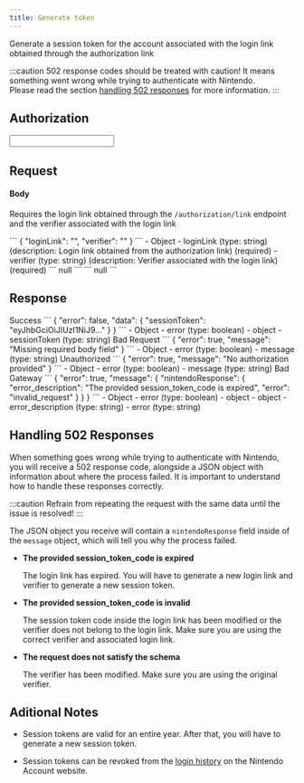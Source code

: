 ```yaml
---
title: Generate token
---
```


<Path method="POST" path="/authorization/sessiontoken" base={Routes.nso} />

Generate a session token for the account associated with the login link obtained through the authorization link

:::caution
502 response codes should be treated with caution! It means something went wrong while trying to authenticate with Nintendo.  
Please read the section [handling 502 responses](#handling-502-responses) for more information.
:::

## Authorization

<AuthorizationHandler>
  <Input required authType="http" authName="api_key" valueType="string" valueDescription="" valueExample="" inputName="API Key" inputType="password" inputPlaceholder="api key" requestType="authorization"/>
</AuthorizationHandler>

## Request

#### Body <Required/>

Requires the login link obtained through the ``/authorization/link`` endpoint and the verifier associated with the login link

<Tabs>
  <TabItem label="Example">
    <DynamicCode language="json" name="body">
      ```
      {
        "loginLink": "",
        "verifier": ""
      }
      ```
    </DynamicCode>
  </TabItem>
  <TabItem label="Schema">
    <Tree>
      - Object
        - loginLink (type: string) (description: Login link obtained from the authorization link) (required)
        - verifier (type: string) (description: Verifier associated with the login link) (required)
    </Tree>
  </TabItem>
</Tabs>

<ApiTester>
  <Fragment slot="response">
    ```
    null
    ```
  </Fragment>
  <Fragment slot="request">
    ```
    null
    ```
  </Fragment>
</ApiTester>

## Response

<Tabs>
  <TabItem label="200">
    Success
    <Tabs syncKey="example">
      <TabItem label="Example">
        <DynamicCode language="json" name="200" disabled>
          ```
          {
            "error": false,
            "data": {
              "sessionToken": "eyJhbGciOiJIUzI1NiJ9..."
            }
          }
          ```
        </DynamicCode>
      </TabItem>
      <TabItem label="Schema">
        <Tree>
          - Object
            - error (type: boolean)
            - object
              - sessionToken (type: string)
        </Tree>
      </TabItem>
    </Tabs>
  </TabItem>
  <TabItem label="400">
    Bad Request
    <Tabs syncKey="example">
      <TabItem label="Example">
        <DynamicCode language="json" name="400" disabled>
          ```
          {
            "error": true,
            "message": "Missing required body field"
          }
          ```
        </DynamicCode>
      </TabItem>
      <TabItem label="Schema">
        <Tree>
          - Object
            - error (type: boolean)
            - message (type: string)
        </Tree>
      </TabItem>
    </Tabs>
  </TabItem>
  <TabItem label="401">
    Unauthorized
    <Tabs syncKey="example">
      <TabItem label="Example">
        <DynamicCode language="json" name="401" disabled>
          ```
          {
            "error": true,
            "message": "No authorization provided"
          }
          ```
        </DynamicCode>
      </TabItem>
      <TabItem label="Schema">
        <Tree>
          - Object
            - error (type: boolean)
            - message (type: string)
        </Tree>
      </TabItem>
    </Tabs>
  </TabItem>
  <TabItem label="502">
    Bad Gateway
    <Tabs syncKey="example">
      <TabItem label="Example">
        <DynamicCode language="json" name="502" disabled>
          ```
          {
            "error": true,
            "message": {
              "nintendoResponse": {
                "error_description": "The provided session_token_code is expired",
                "error": "invalid_request"
              }
            }
          }
          ```
        </DynamicCode>
      </TabItem>
      <TabItem label="Schema">
        <Tree>
          - Object
            - error (type: boolean)
            - object
              - object
                - error_description (type: string)
                - error (type: string)
        </Tree>
      </TabItem>
    </Tabs>
  </TabItem>
</Tabs>

## Handling 502 Responses

When something goes wrong while trying to authenticate with Nintendo, you will receive a 502 response code, alongside a JSON object with information about where the process failed.
It is important to understand how to handle these responses correctly.

:::caution
Refrain from repeating the request with the same data until the issue is resolved!
:::

The JSON object you receive will contain a ``nintendoResponse`` field inside of the ``message`` object, which will tell you why the process failed.

* **The provided session_token_code is expired**

  The login link has expired. You will have to generate a new login link and verifier to generate a new session token.

* **The provided session_token_code is invalid**

  The session token code inside the login link has been modified or the verifier does not belong to the login link. Make sure you are using the correct verifier and associated login link.

* **The request does not satisfy the schema**

  The verifier has been modified. Make sure you are using the original verifier.

## Aditional Notes

* Session tokens are valid for an entire year. After that, you will have to generate a new session token.

* Session tokens can be revoked from the [login history](https://accounts.nintendo.com/login_history) on the Nintendo Account website.